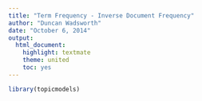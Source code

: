 ```yaml
---
title: "Term Frequency - Inverse Document Frequency"
author: "Duncan Wadsworth"
date: "October 6, 2014"
output:
  html_document:
    highlight: textmate
    theme: united
    toc: yes
---
```


```r
library(topicmodels)
```
